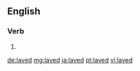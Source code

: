 ==English==

===Verb===
{{head|en|verb form}}

# {{en-past of|lave}}

[[de:laved]]
[[mg:laved]]
[[ja:laved]]
[[pt:laved]]
[[vi:laved]]